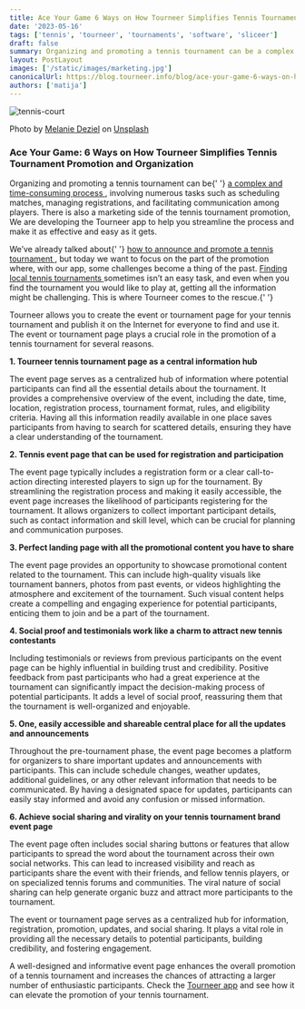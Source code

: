 ```yaml
---
title: Ace Your Game 6 Ways on How Tourneer Simplifies Tennis Tournament Promotion and Organization
date: '2023-05-16'
tags: ['tennis', 'tourneer', 'tournaments', 'software', 'sliceer']
draft: false
summary: Organizing and promoting a tennis tournament can be a complex and time-consuming process, involving numerous tasks such as scheduling matches, managing registrations, and facilitating communication among players
layout: PostLayout
images: ['/static/images/marketing.jpg']
canonicalUrl: https://blog.tourneer.info/blog/ace-your-game-6-ways-on-how-tourneer-simplifies-tennis-tournament-promotion-and-organization
authors: ['matija']
---
```


![tennis-court](/static/images/marketing.jpg)

Photo by <a href="https://unsplash.com/@storyfuel?utm_source=unsplash&utm_medium=referral&utm_content=creditCopyText">Melanie Deziel</a> on <a href="https://unsplash.com/photos/U33fHryBYBU?utm_source=unsplash&utm_medium=referral&utm_content=creditCopyText">Unsplash</a>

### Ace Your Game: 6 Ways on How Tourneer Simplifies Tennis Tournament Promotion and Organization

<p>
  Organizing and promoting a tennis tournament can be{' '}
  <a
    href="https://manandculture.com/2023/03/what-does-it-take-to-organize-a-tennis-tournament/"
    target="_blank"
  >
    a complex and time-consuming process
  </a>
  , involving numerous tasks such as scheduling matches, managing registrations, and facilitating communication
  among players. There is also a marketing side of the tennis tournament promotion, We are developing
  the Tourneer app to help you streamline the process and make it as effective and easy as it gets.
</p>

<p>
  We’ve already talked about{' '}
  <a
    href="https://blog.tourneer.info/blog/how-to-announce-and-promote-a-tennis-tournament"
    target="_blank"
  >
    how to announce and promote a tennis tournament
  </a>
  , but today we want to focus on the part of the promotion where, with our app, some challenges become
  a thing of the past. <a
    href="https://blog.tourneer.info/blog/4-tips-on-how-to-find-local-tennis-tournaments"
    target="_blank"
  >
    Finding local tennis tournaments
  </a> sometimes isn’t an easy task, and even when you find the tournament you would like to play at,
  getting all the information might be challenging. This is where Tourneer comes to the rescue.{' '}
</p>
<p>
  Tourneer allows you to create the event or tournament page for your tennis tournament and publish
  it on the Internet for everyone to find and use it. The event or tournament page plays a crucial
  role in the promotion of a tennis tournament for several reasons.
</p>
<strong>1. Tourneer tennis tournament page as a central information hub</strong>

The event page serves as a centralized hub of information where potential participants can find all the essential details about the tournament. It provides a comprehensive overview of the event, including the date, time, location, registration process, tournament format, rules, and eligibility criteria. Having all this information readily available in one place saves participants from having to search for scattered details, ensuring they have a clear understanding of the tournament.

<strong>2. Tennis event page that can be used for registration and participation</strong>

The event page typically includes a registration form or a clear call-to-action directing interested players to sign up for the tournament. By streamlining the registration process and making it easily accessible, the event page increases the likelihood of participants registering for the tournament. It allows organizers to collect important participant details, such as contact information and skill level, which can be crucial for planning and communication purposes.

<strong>3. Perfect landing page with all the promotional content you have to share</strong>

The event page provides an opportunity to showcase promotional content related to the tournament. This can include high-quality visuals like tournament banners, photos from past events, or videos highlighting the atmosphere and excitement of the tournament. Such visual content helps create a compelling and engaging experience for potential participants, enticing them to join and be a part of the tournament.

<strong>
  4. Social proof and testimonials work like a charm to attract new tennis contestants
</strong>

Including testimonials or reviews from previous participants on the event page can be highly influential in building trust and credibility. Positive feedback from past participants who had a great experience at the tournament can significantly impact the decision-making process of potential participants. It adds a level of social proof, reassuring them that the tournament is well-organized and enjoyable.

<strong>
  5. One, easily accessible and shareable central place for all the updates and announcements
</strong>

Throughout the pre-tournament phase, the event page becomes a platform for organizers to share important updates and announcements with participants. This can include schedule changes, weather updates, additional guidelines, or any other relevant information that needs to be communicated. By having a designated space for updates, participants can easily stay informed and avoid any confusion or missed information.

<strong>6. Achieve social sharing and virality on your tennis tournament brand event page</strong>

The event page often includes social sharing buttons or features that allow participants to spread the word about the tournament across their own social networks. This can lead to increased visibility and reach as participants share the event with their friends, and fellow tennis players, or on specialized tennis forums and communities. The viral nature of social sharing can help generate organic buzz and attract more participants to the tournament.

The event or tournament page serves as a centralized hub for information, registration, promotion, updates, and social sharing. It plays a vital role in providing all the necessary details to potential participants, building credibility, and fostering engagement.

A well-designed and informative event page enhances the overall promotion of a tennis tournament and increases the chances of attracting a larger number of enthusiastic participants. Check the <a href="https://www.tourneer.info/"  target="_blank">Tourneer app</a> and see how it can elevate the promotion of your tennis tournament.
